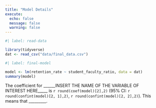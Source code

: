 ```yaml
---
title: "Model Details"
execute: 
  echo: false
  message: false
  warning: false
---
```


```r
#| label: read-data

library(tidyverse)
dat <- read_csv("data/final_data.csv")
```


<!-- Fill in the model below replacing `student_faculty_ratio` with your variable of interest along with the variables in your "adjustment set". Put your variable of interest first in the equation. -->

```r
#| label: final-model

model <- lm(retention_rate ~ student_faculty_ratio, data = dat)
summary(model)
```

The coefficient for ______INSERT THE NAME OF THE VARIABLE OF INTEREST HERE_____ is `r round(coef(model)[2],2)` (95% CI: `r round(confint(model)[2, 1],2)`, `r round(confint(model)[2, 2],2)`). This means that _________.




